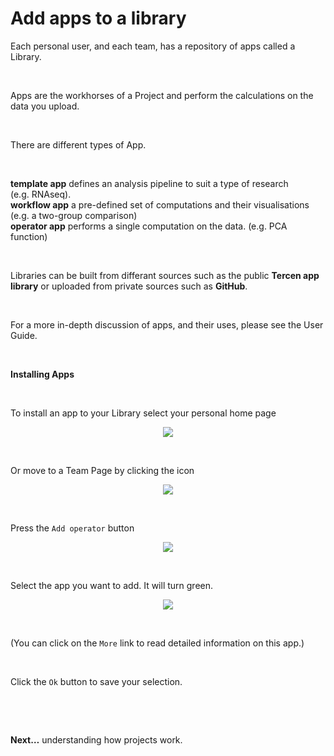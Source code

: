 # Add apps to a library

Each personal user, and each team, has a repository of apps called a Library.

\

Apps are the workhorses of a Project and perform the calculations on the data you upload.

\

There are different types of App.

\

__template app__ defines an analysis pipeline to suit a type of research (e.g. RNAseq).\
__workflow app__ a pre-defined set of computations and their visualisations (e.g. a two-group comparison)\
__operator app__  performs a single computation on the data. (e.g. PCA function)\

\

Libraries can be built from differant sources such as the public __Tercen app library__ or uploaded from private sources such as __GitHub__.

\

For a more in-depth discussion of apps, and their uses, please see the User Guide.

\

__Installing Apps__

\

To install an app to your Library select your personal home page 

<center><img src="images/view_personal_page_projects_Library.png"></center>

\

Or move to a Team Page by clicking the icon

<center><img src="images/defining_teams_select_team.png"></center>

\

Press the `Add operator` button

<center><img src="images/view_library_add_app.png"></center>

\

Select the app you want to add. It will turn green.

<center><img src="images/view_library_pick_app.png"></center>

\

(You can click on the `More` link to read detailed information on this app.)

\

Click the `Ok` button to save your selection.

\

\

__Next...__ understanding how projects work.